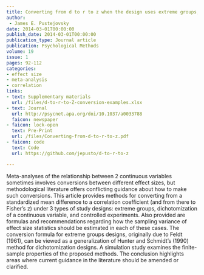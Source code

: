 ```yaml
---
title: Converting from d to r to z when the design uses extreme groups, dichotomization, or experimental control
author: 
 - James E. Pustejovsky
date: 2014-03-01T00:00:00
publish_date: 2014-03-01T00:00:00
publication_type: Journal article
publication: Psychological Methods
volume: 19
issue: 1
pages: 92-112
categories:
- effect size
- meta-analysis
- correlation
links:
- text: Supplementary materials
  url: /files/d-to-r-to-Z-conversion-examples.xlsx
- text: Journal
  url: http://psycnet.apa.org/doi/10.1037/a0033788
  faicon: newspaper
- faicon: lock-open
  text: Pre-Print
  url: /files/Converting-from-d-to-r-to-z.pdf
- faicon: code
  text: Code
  url: https://github.com/jepusto/d-to-r-to-z

---
```



Meta-analyses of the relationship between 2 continuous variables sometimes involves conversions between different effect sizes, but methodological literature offers conflicting guidance about how to make such conversions. This article provides methods for converting from a standardized mean difference to a correlation coefficient (and from there to Fisher’s z) under 3 types of study designs: extreme groups, dichotomization of a continuous variable, and controlled experiments. Also provided are formulas and recommendations regarding how the sampling variance of effect size statistics should be estimated in each of these cases. The conversion formula for extreme groups designs, originally due to Feldt (1961), can be viewed as a generalization of Hunter and Schmidt’s (1990) method for dichotomization designs. A simulation study examines the finite-sample properties of the proposed methods. The conclusion highlights areas where current guidance in the literature should be amended or clarified.


